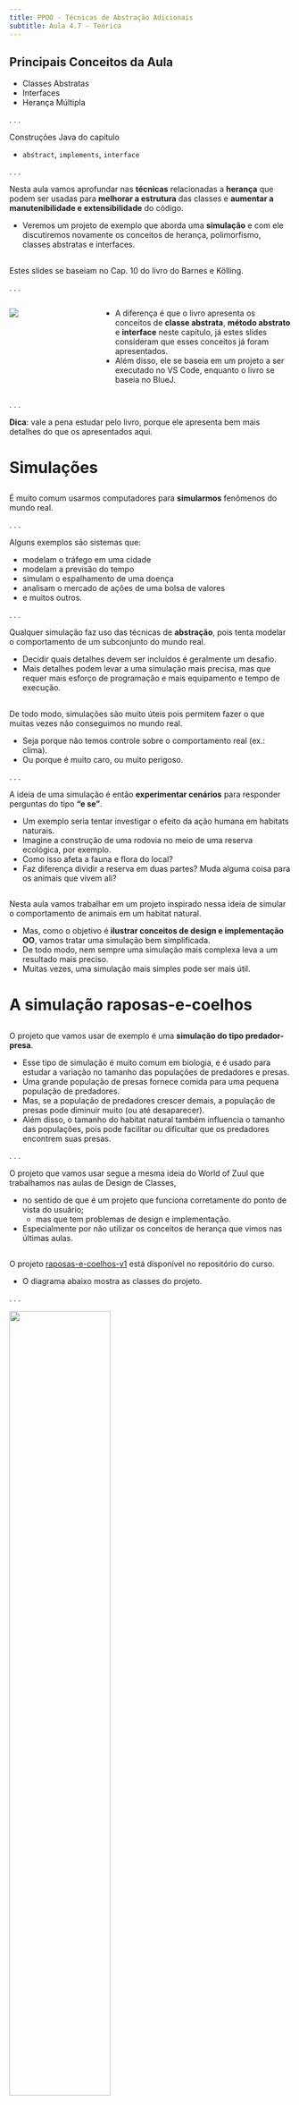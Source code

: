 ```yaml
---
title: PPOO - Técnicas de Abstração Adicionais
subtitle: Aula 4.7 - Teórica
---
```


## Principais Conceitos da Aula {.smaller}

::: {.nonincremental}
- Classes Abstratas
- Interfaces
- Herança Múltipla
:::


[]: ATENÇÃO ***
[]: Esse material foi criado para PPOO e, portanto usa projeto no VS Code.
[]: Além disso, ele é apresentado depois de uma aula na qual os conceitos de classes abstratas e interfaces foram apresentados.
[]: Portanto, o material do livro foi alterado, de forma que esses conceitos não são explicados novamente, apenas usados e reforçados.

. . .

Construções Java do capítulo

::: {.nonincremental}
- `abstract`, `implements`, `interface`
:::

. . .

Nesta aula vamos aprofundar nas **técnicas** relacionadas a **herança** que podem ser usadas
para **melhorar a estrutura** das classes e **aumentar a manutenibilidade e extensibilidade** do código.

- Veremos um projeto de exemplo que aborda uma **simulação** e com ele discutiremos novamente
  os conceitos de [herança]{.alert}, [polimorfismo]{.alert}, [classes abstratas]{.alert} e [interfaces]{.alert}.

## {.smaller}

Estes slides se baseiam no [Cap. 10 do livro]{.alert} do Barnes e Kölling.

. . .

:::: {.columns}

::: {.column width="30%"}
![](imagens/livro_bluej.png){fig-alt="Capa do livro do Barnes e Kolling." fig-align="left"}
:::

::: {.column width="70%"}
- A diferença é que o livro apresenta os conceitos de **classe abstrata**, **método abstrato** e **interface** neste capítulo, já estes slides consideram que esses conceitos já foram apresentados. 
- Além disso, ele se baseia em um projeto a ser executado no VS Code, enquanto o livro se baseia no BlueJ.
:::

::::

. . . 

**Dica**: vale a pena estudar pelo livro, porque ele apresenta bem mais detalhes do que os apresentados aqui.

# Simulações {background-color="#40666e"}

## {.smaller}

É muito comum usarmos computadores para **simularmos** fenômenos do mundo real.

. . .

Alguns exemplos são sistemas que:

- modelam o tráfego em uma cidade
- modelam a previsão do tempo
- simulam o espalhamento de uma doença
- analisam o mercado de ações de uma bolsa de valores
- e muitos outros.

. . .

Qualquer simulação faz uso das técnicas de **abstração**, pois tenta modelar o comportamento de um subconjunto do mundo real.

- Decidir quais detalhes devem ser incluídos é geralmente um desafio.
- Mais detalhes podem levar a uma simulação mais precisa, mas que requer mais esforço de programação e mais equipamento e tempo de execução.

## {.smaller}

De todo modo, simulações são muito úteis pois permitem fazer o que muitas vezes não conseguimos no mundo real.

- Seja porque não temos controle sobre o comportamento real (ex.: clima).
- Ou porque é muito caro, ou muito perigoso.

. . .

A ideia de uma simulação é então **experimentar cenários** para responder perguntas do tipo **"e se"**.

- Um exemplo seria tentar investigar o efeito da ação humana em habitats naturais.
- Imagine a construção de uma rodovia no meio de uma reserva ecológica, por exemplo.
- Como isso afeta a fauna e flora do local?
- Faz diferença dividir a reserva em duas partes? Muda alguma coisa para os animais que vivem ali?

## {.smaller}

Nesta aula vamos trabalhar em um projeto inspirado nessa ideia de simular o comportamento de animais em um habitat natural.

- Mas, como o objetivo é **ilustrar conceitos de design e implementação OO**, vamos tratar uma simulação bem simplificada.
- De todo modo, nem sempre uma simulação mais complexa leva a um resultado mais preciso.
- Muitas vezes, uma simulação mais simples pode ser mais útil.

# A simulação raposas-e-coelhos {background-color="#40666e"}

## {.smaller}

O projeto que vamos usar de exemplo é uma **simulação do tipo predador-presa**.

- Esse tipo de simulação é muito comum em biologia, e é usado para estudar a variação no tamanho das populações de predadores e presas.
- Uma grande população de presas fornece comida para uma pequena população de predadores.
- Mas, se a população de predadores crescer demais, a população de presas pode diminuir muito (ou até desaparecer).
- Além disso, o tamanho do habitat natural também influencia o tamanho das populações, pois pode facilitar ou dificultar que os predadores encontrem suas presas.

. . .

O projeto que vamos usar segue a mesma ideia do World of Zuul que trabalhamos nas aulas de Design de Classes,

- no sentido de que é um projeto que funciona corretamente do ponto de vista do usuário;
  - mas que tem problemas de design e implementação.
- Especialmente por não utilizar os conceitos de herança que vimos nas últimas aulas.

## {.smaller}

O projeto [raposas-e-coelhos-v1](https://github.com/ufla-ppoo/raposas-e-coelhos-v1) está disponível no repositório do curso.

- O diagrama abaixo mostra as classes do projeto.

. . .

![](imagens/raposas-e-coelhos_diagrama_classes.png){width=60%}

## {.smaller}

![](imagens/raposas-e-coelhos_diagrama_classes.png){width=45%}

As principais classes que vamos focar são `Simulador`, `Raposa`  e `Coelho`.

- As classes `Raposa` e `Coelho` representam o comportamento do predador e da presa, respectivamente.
- Trataremos principalmente os aspectos que afetam o tamanho de suas populações: nascimento, morte e fornecimento de comida.

## {.smaller}

A classe `Simulador` é responsável por criar o estado inicial da simulação, controlá-la e executá-la.

- A ideia básica é simples:
  
  - o simulador tem coleções de coelhos e raposas.
  - a cada passo da simulação, a classe permite que cada animal possa viver por um _passo_ de seu ciclo de vida.
    - não estamos preocupados sobre quanto tempo significa um passo aqui.
  - e então o estado atual do campo é mostrado na tela.

## {.smaller}

Resumidamente, o objetivo das demais classes é:

- `Campo` representa um campo de duas dimensões onde os animais vivem. 
  
  - O campo é formado por um número fixo de localizações (células), arranjadas em linhas e colunas.
  - Apenas um animal pode ocupar uma localização por vez.
  - Uma localização pode estar vazia ou ocupada por um animal.

- `Localizacao` representa uma célula dentro do campo, definida por um valor de linha e um de coluna.

- As classes `Simulador`, `Raposa`, `Coelho`, `Campo` e `Localizacao` definem completamente o comportamento da simulação.

  - As demais classes são acessórias.

## {.smaller}

- A classe `Randomizador` nos permite ter um certo grau de controle sobre a aleatoriedade da simulação.
  - Ex.: quando os animais nascem.

- As classes `VisaoSimulador`, `EstatisticasCampo` e `Contador` fornecem uma visualização gráfica da simulação.
  - `VisaoSimulador` exibe uma visualização do estado do campo.
  - `EstatisticasCampo` mostra as quantidades de coelhos e raposas.
  - `Contador` é uma classe auxiliar que trata a contagem dos animais.

## 

::: {.callout-note title="Exercício" icon=false}
Inicie o projeto `raposas-e-coelhos-v1`.
Você verá o estado inical da simulação.
Os retângulos em maior número representam os coelhos e os demais as raposas.

Acione o botão **Simular um Passo**.
O número de raposas se altera se você aciona o botão apenas uma vez?
:::

. . .

::: {.callout-note title="Exercício" icon=false}
O número de raposas se altera a cada passo da simulação?

Quais processos naturais vocês acha que estão sendo modelados para fazer o número
de raposas aumentar ou diminuir?
:::

. . .

::: {.callout-note title="Exercício" icon=false}
Acione agora o botão **Simular Vários Passos** e escolha uma grande quantidade de passos (como 80 ou 100).

O número de raposas e coelhos aumentam ou diminuem na mesma taxa?
::: 

## 

::: {.callout-note title="Exercício" icon=false}
Quais mudanças vocês nota ao executar o botão de **Simulação Longa**?
:::

. . .

::: {.callout-note title="Exercício" icon=false}
Acione o botão `Reiniciar` para criar um novo estado inicial para a simulação e
rode a simulação novamente.

A simulação é exatamente igual dessa vez? 
Se não é, você nota algum padrão similar entre as execuções?
:::

. . .

::: {.callout-note title="Exercício" icon=false}
Se você executa a simulação por tempo suficiente, acontece de todas as raposas ou
coelhos morrerem?

Em caso afirmativo, por que você acha que isso acontece?
:::

## 

::: {.callout-note title="Exercício" icon=false}
O botão **Reiniciar Randomizador** chama o método `reiniciar` da classe `Randomizador` e
também da classe `Simulador`.
Isso faz com que a simulação seja exetamente igual à primeira simulação executada.

Verifique o código da classe `Randomizador` e a documentação da classe `java.util.Random`
para entender porque isso acontece.
:::

## A classe `Coelho` {.smaller}

Abra o código da classe `Coelho`.

- Você notará que a classe tem vários atributos estáticos que definem as configurações de todos os coelhos.
- O controle de aleatoriedade é centralizado através de um único objeto `Random` fornecido pela classe `Randomizador`.
  - Isso permite a repetibilidade dos testes da simulação.
- Cada coelho tem quatro atributos comuns (não estáticos), que descrevem seu estado.
  - idade (dada pelo número de passos), se está vivo ou não, e sua localização específica no campo.
- Você notará também as simplificações feitas na simulação e como a aleatoriedade é tratada.

## 

::: {.callout-note title="Exercício" icon=false}
Você acha que não ter um atributo `gênero`, para indicar se o coelho é macho ou fêmea,
provavelmente leva a uma simulação imprecisa?

Justifique sua resposta.
:::

. . .

::: {.callout-note title="Exercício" icon=false}
Você acha que há outras simplificações na implementação da classe `Coelho` em relação ao mundo real?

Discuta se isso poderia impactar na precisão da simulação.
:::

. . .

::: {.callout-note title="Exercício" icon=false}
Experimente alterar alguns dos atributos da classe `Coelho` e verifique como isso impacta o comportamento
da simulação.

Por exemplo: o que acontece se a probabilidade de reprodução for muito maior ou muito menor?
:::

[]: TODO: Não foi colocado o texto do livro após os exercícios, considerando que a aula é presencial.

## A classe `Raposa` {.smaller}

Abra o código da classe `Raposa`.

- Você verá que ele tem muitas similaridades com a classe `Coelho`.
- As diferenças se referem, principalmente, aos comportamentos de `cacar` (caçar) e `buscarComida`.

## 

::: {.callout-note title="Exercício" icon=false}
Assim como foi feito para os coelhos, avalise se as simplificações implementadas na classe `Raposa`
podem levar a uma simulação imprecisa.
:::

. . .

::: {.callout-note title="Exercício" icon=false}
Se aumentarmos a idade máxima das raposas, você acha que a população das raposas vai aumentar, ou
é mais provável que a população de coelhos seja reduzida a zero?
:::

. . .

::: {.callout-note title="Exercício" icon=false}
Experimente diferentes valores para os atributos das classes `Coelho` e `Raposa`.

Alguma espécie sempre desaparece em alguma configuração específica?

Há configurações que são mais estáveis, ou seja, geram um equilíbrio entre as populações por mais tempo?
:::


##

::: {.callout-note title="Exercício" icon=false}
Experimente alterar o método `main` da classe `App`, chamando o construtor sobrecarregado da
classe `Simulador` para definir campos de tamanhos diferentes.

O tamanho do campo afeta a probabilidade das espécies sobreviverem?
:::

. . .

[]: TODO: deixar esses exercícios para a aula prática? ==========================

::: {.callout-note title="Exercício" icon=false}
Atualmente, uma raposa come no máximo um coelho em cada passo.

Modifique o método `buscarComida` para que os coelhos em todos os locais vizinhos sejam comidos
em um único passo. Avalie o impacto dessa alteração nos resultados da simulação.

Observe que o método `buscarComida` atualmente retorna a localização do único coelho que é comido, 
portanto, você precisará retornar a localização de um dos coelhos comidos na sua versão.

No entanto, não se esqueça de retornar `null` se não houver coelhos para comer.
:::

## 

::: {.callout-note title="Exercício" icon=false}
Seguindo o exercício anterior, se uma raposa comer vários coelhos de uma só vez, existem diversas 
possibilidades de como podemos modelar seu nível de comida. 

Se somarmos todos os valores de comida dos coelhos, a raposa terá um nível de comida muito alto, 
tornando improvável que ela morra de fome tão cedo. 

Alternativamente, poderíamos impor um limite ao nível de comida da raposa. 
Isso modela o efeito de um predador que mata a presa independentemente de estar com fome ou não. 

Altere o código para tratar esse limite e avalie os impactos da implementação dessa escolha na 
simulação resultante.
:::

[]: Experimentar primeiro valor grande como 100 e ir diminuindo até 30.

## A classe `Simulador` {.smaller}

Vamos agora analisar o código da classe `Simulador`.

- Ela é peça principal do sistema, pois ela controla todas as outras partes.
- As principais partes são o construtor e os métodos `povoar` e `simularUmPasso`.
- Repare que o método `povoar` criaos amimais com idades aleatórias.
  - Isso representa mais corretamente uma população variada que seria um estado normal da simulação.
  - Além disso, se todos os animais começassem recém-nascidos, até que eles tivessem idade para se reproduzir,
    pode ser que os coelhos fossem todos caçados ou as raposas morressem de fome.
- O método `simularUmPasso` é o responsável por fazer a simulação de um passo.

[]: TODO: Não foi colocado o texto do livro, considerando que a aula é presencial.

## 

::: {.callout-note title="Exercício" icon=false}
Experimente alterar o método `povoar` para que os coelhos e raposas comecem com idade inicial zero.

Execute várias simulações e verifique se isso é sempre catastrófico.
:::

. . .

::: {.callout-note title="Exercício" icon=false}
Se apenas os coelhos tiverem uma idade inicial aleatória, a população de coelhos tenderá a crescer, 
enquanto a população de raposas permanecerá muito pequena.

Quando as raposas atingirem idade suficiente para se reproduzir, a simulação tende a se comportar
novamente como a versão original?

O que isso sugere sobre os tamanhos relativos das populações iniciais e seu impacto no resultado da simulação?
:::

## A classe `Simulador` {.smaller}

Avalie agora o código da classe `simularUmPasso`.

- Repare que não estamos usando herança nesta implementação.
- Repare também como são tratadas as listas de coelhos e raposas (e como elas são atualizadas com os recém-nascidos).

## Começando a melhorar a simulação {.smaller}

Agora que entendemos como a simulação funciona, já podemos começar a melhorar o design e a implementação do projeto.

- Faremos isso passo a passo.
- Poderíamos começar por vários pontos, mas um **ponto fraco** óbvio **do design** atual é que ele **não usa herança**.
  - Que poderia **evitar** diversas **replicações de código** entre as classes `Coelho` e `Raposa`.

## 

::: {.callout-note title="Exercício" icon=false}
Identifique as semelhanças e diferenças entre as classes `Coelho` e `Raposa`.

Faça listas separadas dos atributos, métodos e construtores e diferencie entre os atributos estáticos e ​​de instância.
:::

. . .

::: {.nonincremental}

::: {.callout-note title="Exercício" icon=false}
Métodos idênticos nas subclasses são claramente candidatos a serem levados para uma superclasse.

Quais métodos são realmente idênticos nas classes `Coelho` e `Raposa`? Para chegar a uma conclusão, considere:

- se faz diferença a flexão de gênero (como `vivo` ou `viva`);
- como se os valores dos atributos estáticos fossem usados diretamente no código.
:::

:::

## 

::: {.callout-note title="Exercício" icon=false}
Na versão atual da simulação, os valores de todos os atributos estáticos com nomes semelhantes são diferentes.

Se os dois valores de um atributo estático específico (como `IDADE_REPRODUCAO`, por exemplo) fossem idênticos, 
isso faria alguma diferença na sua avaliação de quais métodos são realmente idênticos?
:::


# Classes Abstratas {background-color="#40666e"}

## {.smaller}

Nós já conhecemos os conceitos de [herança]{.alert} e [polimorfismo]{.alert}

- E, por isso, sabemos que como `Coelho` e `Raposa` têm muitas características em comum, 
  - elas podem ser tornar subclasse de uma classe chamada `Animal`, por exemplo.
- Vamos agora começar a fazer modificações para melhorar o design e a implementação do sistema.
- Nós já sabemos que, pelo polimorfismo, evitaremos replicação de código 
  - e simplificaremos o código da classe `Simulador`, que usa as classes `Coelho` e `Raposa`.

. . .

É importante ressaltar que vamos realizar um processo de [refatoração]{.alert} que não
deve alterar o comportamento do sistema do ponto de vista do usuário final.

## A superclasse Animal {.smaller}

Vamos começar levando para a classe `Animal` aquilo que é idêntico nas duas subclasses.

- Vamos levar os atributos `vivo(a)`, `localizacao` e `campo` para a superclasse.
  - O atributo `idade` discutiremos mais adiante.
  - Os atributos serão criados com visibilidade privada para respeitar o encapsulamento.
  - O atributo `vivo` será inicializado com `true` no construtor, e os demais serão passados pelas subclasses usando `super`.

## A superclasse Animal {.smaller}

Os métodos de acesso e modificadores desses atributos devem também ser levados para superclasse.

- Mas qual deve ser a visibilidade deles?
- `definirLocalizacao` é privado em `Coelho` e `Raposa`, mas não pode permanecer privado em `Animal` pois
  é usado por métodos que estão nas subclasses.
  - Devemos definir então como `protected`.
- `morrer` era público em `Coelho` mas privado em `Raposa`. Deveria ser público em `Animal`?
  - Só era público em `Coelho` porque `Raposa` precisava chamar o método.
  - Agora que as classes são irmãs, o método pode ser `protected`, indicando que ele não
    faz parte da interface geral dos animais (pelo menos até agora).

## A superclasse Animal {.smaller}

Outro ponto importante sobre a classe `Animal` é que nós nunca vamos instanciar um objeto dessa classe.

- Portanto, sabemos que ela deve ser **abstrata**.

. . .

::: {.callout-tip title="Conceito" icon=false}
Uma **classe abstrata** é uma classe que não é criada para ser instanciada.
Seu propósito é servir como uma superclasse para outras classes.
Classes abstratas podem conter métodos abstratos.
:::


## {.smaller}

Uma tarefa importante quando refatoramos um sistema é planejar testes que garantam que o sistema
continua funcionando como antes do ponto de vista do usuário.

- A classe `Randomizador` existe para ajudar nesse processo. 
- Pois sabemos que, ao reiniciar o randomizador, o comportamento da simulação é sempre o mesmo.
- Assim, podemos implementar a classe `Animal` em uma cópia do projeto e comparar as simulações
antes e depois das alterações.

## 

::: {.callout-note title="Exercício" icon=false}
Crie a classe `Animal` em uma cópia do projeto de acordo com o que foi apresentado anteriormente.

Garanta que a simulação continua funcionando como antes do ponto de vista do usuário.
:::

::: {.callout-note title="Exercício" icon=false}
Discuta sobre como o conceito de herança melhorou o projeto até agora.
:::

# Métodos Abstratos {background-color="#40666e"}

## {.smaller}

Até agora a superclasse `Animal` ajudou a evitar replicação de código nas subclasses `Coelho` e `Raposa`.

- E também tornou mais fácil incluir um novo tipo de animal na simulação, se necessário.

. . .

Mas nós já samos que o uso inteligente de herança ajudaria a simplificar também o código da classe cliente,

- ou seja, da classe que usa a hierarquia de herança, que, nesse caso, é a classe `Simulador`.

## {.smaller}

A classe `Simulador` tem uma lista separada para cada espécie de animal.

- E sabemos que, com o `polimorfismo`, podemos usar uma única lista para armazenar todos os animais.

. . .

Mas surge um problema na hora de fazer isso, ao tratar o método `simularUmPasso`.

- Nós ainda precisamos trabalhar com tipos específicos de animais para saber qual método devemos chamar.
- Já que, para os coelhos deve ser chamado o método `correr`,
  - e para as raposas o método `cacar`.
- Uma maneira tratar isso é usar `instanceof` e _type casting_.
  - Mas esse é um sinal de que não estamos aproveitando tudo que a herança pode nos oferecer.

. . . 

Que solução melhor poderíamos adotar?

## {.smaller}

Poderíamos criar um método na superclasse `Animal` e sobrescrevê-lo nas subclasses,

- de forma que uma chamada ao método polimórfico faria com que cada animal agisse de forma diferente.

. . .

Essa é uma técnica de refatoração padrão para esses casos

- nos quais nós temos um comportamento que é específico dos subtipos,
- mas que precisa ser chamado de um contexto que lida apenas com o supertipo.

## {.smaller}

Nós podemos então criar um método chamado `agir` na superclasse `Animal` e sobrescrevê-lo nas subclasses.

- E renomear os métodos de ação específicos (`correr` em `Coelho` e `cacar` em `Raposa`) para `agir`.
- Dessa forma, em vez da simulação dizer a cada animal exatamente o que fazer, 
  - estamos apenas dizendo a ele para _agir_, 
  - e deixando que o próprio animal decida exatamente o que quer fazer.

. . .

Dessa forma, estamos *reduzindo o acoplamento* entre a classe `Simulador` e as subclasses `Coelho` e `Raposa`.

## {.smaller}

E o que seria implementado no método `agir` da classe `Animal`?

- Não temos nada a implementar, certo? Como o método deve ser definido então?
- Como um [método abstrato]{.alert}.

. . .

::: {.callout-tip title="Conceito" icon=false}
Uma **método abstrato** possui apenas assinatura e não tem um corpo. 
Ele é marcado com a palavra-chave `abstract`.
:::

. . .

::: {.callout-tip title="Conceito" icon=false}
**Subclasse abstrata**.
Para que uma subclasse de uma classe abstrata se torne concreta, ela deve
fornecer implementações para todos os métodos abstratos herdados. 
Caso contrário, a própria subclasse será abstrata.
:::

## 

::: {.callout-note title="Exercício" icon=false}
Altere o projeto incluindo o método `agir` conforme discutido anteriormente.

Obs.: como agora todos os animais fazem parte de uma única lista, e o sistema possui
aleatoriedade, a ordem que os animais agem não vai mais ser a mesma de antes dessa alteração.
Portanto, não é mais possível comparar exatamente duas simulações (antes e depois das alterações)
como fizemos anteriormente.
:::

. . . 

::: {.callout-note title="Exercício" icon=false}
Explique porque não seria possível implementar de forma adequada o método `agir` se
a lista de animais guardasse objetos do tipo `Object` em vez de `Animal`.
:::

. . . 

::: {.callout-note title="Exercício" icon=false}
Explique como o método `simularUmPasso` da classe `Simulador` utiliza o conceito de polimorfismo.

Em sua resposta, inclua os conceitos de **variável polimórfica**, **tipo estático**, **tipo dinâmico**, 
**dynamic dispatch** e **polimorfismo de método**.
:::

## {.smaller}

As últimas alterações que fizemos no simulador removeram as dependências (acoplamentos) do método 
`simularUmPasso` com as classes `Coelho` e `Raposa`. 

- A classe `Simulador`, no entanto, ainda está acoplada às classes `Coelho` e `Raposa`, porque essas 
classes são referenciadas no método `povoar`. 
- Não há como evitar isso, pois quando criamos instâncias de animais, precisamos especificar exatamente 
que tipo de animal criar. 

. . .

Mas isso poderia ser melhorado dividindo `Simulador` em duas classes: 

- uma classe, `Simulador`, que executa a simulação e é completamente desacoplada das classes 
concretas de animais,
- e outra classe, `GeradorDePopulacoes` (criada e chamada pelo simulador), que cria a população. 
  - Somente esta classe está acoplada às classes concretas de animais, facilitando para um programador 
de manutenção encontrar pontos onde a mudança é necessária quando o aplicativo for estendido
(quando for incluída uma nova espécie de animal, por exemplo).

##  

::: {.callout-note title="Exercício" icon=false}
Tente implementar a refatoração citada, criando a classe `GeradorDePopulacoes`.
:::

. . .

::: {.callout-note title="Exercício" icon=false}
Para remover completamente o acoplamento entre `Simulador` e as classes concretas de animais,
é necessário que a classe `GeradorDePopulacoes` também trate a definição das cores dos animais.

Se ainda não tratou isso, trate agora.
:::

## {.smaller}

::: {.nonincremental}

O projeto [raposas-e-coelhos-v2](https://github.com/ufla-ppoo/raposas-e-coelhos-v2), 
disponível no repositório do curso, tem as melhorias de design e alterações que discutimos até agora.

- Mas **atenção**: a melhor maneira de estudar esse material é tentar implementar
as mudanças você mesmo no projeto `raposas-e-coelhos-v1` e só depois comparar com o projeto `raposas-e-coelhos-v2`.
- Estudar apenas lendo o código pronto não é uma boa prática, pois o aprendizado não é o mesmo.
- É muito mais efetivo aprender fazendo do que apenas lendo. 

:::

## {.smaller}

O repositório do curso também tem o projeto [raposas-e-coelhos-v2-grafico](https://github.com/ufla-ppoo/raposas-e-coelhos-v2-grafico).

- Esse projeto tem a mesma modelagem de simulação do projeto v2.
- Mas acrescenta um gráfico de acompanhamento da simulação.

#

::: {.nonincremental}
::: {.callout-note title="Exercício" icon=false}
Execute o projeto `raposas-e-coelhos-v2-grafico` e observe o gráfico que ele exibe.

Escreva o que você acha que o gráfico representa.
Existe alguma relação entre as curvas apresentadas?
:::
:::

. . .

::: {.callout-note title="Exercício" icon=false}
Faça alguns experimentos alterando o tamanho do campo (especialmente tamanhos menores);

Os gráficos apresentados te dão algum _insight_ novo sobre o comportamento da simulação?
:::


# Métodos mais abstratos {background-color="#40666e"}

## {.smaller}

Quando identificamos as características comuns entre as classes `Coelho` e `Raposa`,
para criar a classe `Animal`, nós adiamos o tratamento do atributo `idade` e dos
métodos associados a ele.

- A princípio, parece que seria muito simples ter levado o atributo para a classe `Animal`, 
criado um método de acesso e levado o método modificador `incrementarIdade`.
- O problema é que o método `incrementarIdade` depende do atributo estático `IDADE_MAXIMA`,
que, apesar do mesmo nome, tem valores diferentes nas duas subclasses.
  - Portanto, não dá para simplesmente levar o atributo `IDADE_MAXIMA` para a superclasse.

. . .

Será que seria possível sobrescrever um atributo?

- Para os próximos exercícios, use o projeto `raposas-e-coelhos-v2-grafico` como base.

##

::: {.nonincremental}
::: {.callout-note title="Exercício" icon=false}
Leve o atributo `idade` das subclasses para a classe `Animal`. Para  isso, será necessário:

- Alterar os construtores das subclasses para que a inicialização completa da idade seja tratada na superclasse.
  - Com isso a classe `animal` vai precisar também de uma atributo randomizador.
- Criar um método de acesso para o atributo `idade` na superclasse, com visibilidade `protected`.
- Levar o método `incrementarIdade` para a superclasse.

A questão é que para o método `incrementarIdade` compilar na classe `Animal` precisaremos definir um
atributo estático `IDADE_MAXIMA` na superclasse.

- Será o que acontece se esse atributo existir na superclasse e nas subclasses?
  Funciona como uma sobrescrita dos métodos?
- Para verificar isso, define `IDADE_MAXIMA` com valor `1` na superclasse `Animal` e execute a simulação.
- O que acontece com a simulação?
:::
:::

## {.smaller}

Vimos que a simulação para no passo 2, pois todos os animais morrem.

- Isso aconteceu porque não existe sobrescrita de atributos.
- Assim, o valor usado para definir a idade dos animais foi aquele definido na classe `Animal` (e era `1`).

. . .

Já que a sobrescrita funciona apenas para métodos, e se criássemos um método **estático** para
retornar a idade máxima e tentarmos sobrescrever esse método nas subclasses?

##

::: {.nonincremental}
::: {.callout-note title="Exercício" icon=false}
Crie um método **estático** na superclasse `Animal` e nas subclasses `Coelho` e `Raposa`
para retornar o atributo `IDADE_MAXIMA`.

O código dos métodos será exatamente igual, mas precisamos disso porque apesar dos atributos
terem o mesmo nome (`IDADE_MAXIMA`), sabemos que são três atributos diferentes (um de cada classe).

Execute a simulação e verifique se o problema foi resolvido.
:::
:::

## {.smaller}

Veja que, mais uma vez, a simulação termina no passo 2 com todos os animais mortos.

- Mas por que isso aconteceu?

. . .

A questão é que também não existe sobrescrita de métodos estáticos.

- Isso acontece porque é o compilador que decide o método a ser chamado (no caso de métodos estáticos).

. . .

O que podemos fazer então?

## {.smaller}

::: {.nonincremental}
::: {.callout-note title="Exercício" icon=false}
Experimente remover a palavra-chave `static` do método que retorna a idade máxima e executar a simulação.
:::
:::

. . .

Veja que agora a idade máxima retornada é a da subclasse, o que resolve o problema.

- Mas, da forma que ficou, veja que a implementação do método na superclasse `Animal` é inútil.
  - Bem como a declaração do atributo `IDADE_MAXIMA` na superclasse.

. . . 

::: {.nonincremental}
::: {.callout-note title="Exercício" icon=false}
Remova o atributo `IDADE_MAXIMA` da superclasse `Animal`.

O método que retornava o atributo pode ser removido da classe `Animal`?

- Se não puder, como ele deve ser declarado?
:::
:::


##

::: {.nonincremental}
::: {.callout-note title="Exercício" icon=false}
Leve os métodos `podeProcriar` e `procriar` para superclasse `Animal`.

Nesse processo você dever criar os métodos necessários para garantir que os valores
idade de reprodução, a probabilidade de reprodução e o tamanho máximo de ninhada,
efetivamente usados, sejam os das subclasses.

Reflita sobre o nível de visibilidade adequado para cada método tratado.
:::
:::

. . .


::: {.nonincremental}
::: {.callout-note title="Exercício" icon=false}
As alterações que fizemos tiveram impacto em alguma outra classe do sistema?

Se não, o que isso sugere sobre os graus de encapsulamento e acoplamento que 
estavam presentes na versão original do projeto?
:::
:::

##

::: {.nonincremental}
::: {.callout-note title="Exercício" icon=false}
**DESAFIO**: as implementações dos métodos `reproduzir` nas classes `Coelho` e `Raposa`
são muito similares.
A diferença é que um cria objetos do tipo `Coelho` e o outro do tipo `Raposa`.

Usando a mesma ideia adotada para tratar o método `podeProcriar`, seria possível
mover o método `reproduzir` para a superclasse `Animal`?

_Dica_: as regras de substituição polimórfica se aplicam também a valores retornados
por métodos da mesma forma que é feita para atribuições e passagens de parâmetros.
:::
:::








